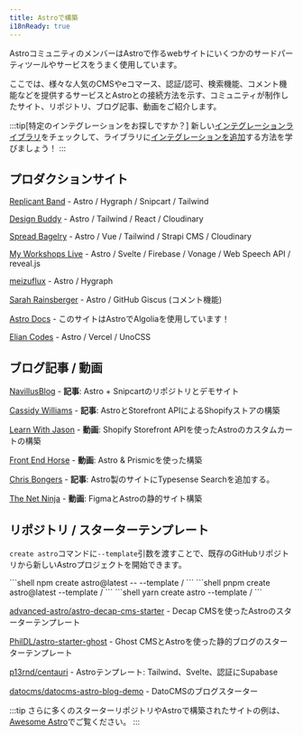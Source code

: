 ```yaml
---
title: Astroで構築
i18nReady: true
---
```




AstroコミュニティのメンバーはAstroで作るwebサイトにいくつかのサードパーティツールやサービスをうまく使用しています。

ここでは、様々な人気のCMSやeコマース、認証/認可、検索機能、コメント機能などを提供するサービスとAstroとの接続方法を示す、コミュニティが制作したサイト、リポジトリ、ブログ記事、動画をご紹介します。

:::tip[特定のインテグレーションをお探しですか？]
新しい[インテグレーションライブラリ](https://astro.build/integrations/)をチェックして、ライブラリに[インテグレーションを追加](/ja/reference/publish-to-npm/#integrations-library)する方法を学びましょう！
:::

## プロダクションサイト

[Replicant Band](https://replicant.band/) - Astro / Hygraph / Snipcart / Tailwind

[Design Buddy](https://design-buddy.netlify.app/) - Astro / Tailwind / React / Cloudinary

[Spread Bagelry](https://spreadbagelry.com/) - Astro / Vue / Tailwind / Strapi CMS / Cloudinary

[My Workshops Live](https://myworkshops.live/) - Astro / Svelte / Firebase / Vonage / Web Speech API / reveal.js

[meizuflux](https://meizuflux.com/) - Astro / Hygraph

[Sarah Rainsberger](https://www.rainsberger.ca/) - Astro / GitHub Giscus (コメント機能)

[Astro Docs](https://github.com/withastro/docs) - このサイトはAstroでAlgoliaを使用しています！

[Elian Codes](https://www.elian.codes/) - Astro / Vercel / UnoCSS


## ブログ記事 / 動画

[NavillusBlog](https://navillus.dev/blog/astro-plus-snipcart) - **記事**: Astro + Snipcartのリポジトリとデモサイト

[Cassidy Williams](https://www.netlify.com/blog/2021/07/23/build-a-modern-shopping-site-with-astro-and-serverless-functions/) - **記事**: AstroとStorefront APIによるShopifyストアの構築

[Learn With Jason](https://youtube.com/watch?v=FJOJmKFngLI) - **動画**: Shopify Storefront APIを使ったAstroのカスタムカートの構築

[Front End Horse](https://www.youtube.com/watch?v=qFUfuDSLdxM) - **動画**: Astro & Prismicを使った構築

[Chris Bongers](https://aviyel.com/post/1006/adding-typesense-search-to-an-astro-static-generated-website) - **記事**: Astro製のサイトにTypesense Searchを追加する。

[The Net Ninja](https://www.youtube.com/playlist?list=PL4cUxeGkcC9hZm9NYpd4G-jhoeEk0ls--) - **動画**: FigmaとAstroの静的サイト構築

## リポジトリ / スターターテンプレート

`create astro`コマンドに`--template`引数を渡すことで、既存のGitHubリポジトリから新しいAstroプロジェクトを開始できます。

<PackageManagerTabs>
  <Fragment slot="npm">
  ```shell
  npm create astro@latest -- --template <github-username>/<github-repo>
  ```
  </Fragment>
  <Fragment slot="pnpm">
  ```shell
  pnpm create astro@latest --template <github-username>/<github-repo>
  ```
  </Fragment>
  <Fragment slot="yarn">
  ```shell
  yarn create astro --template <github-username>/<github-repo>
  ```
  </Fragment>
</PackageManagerTabs>

[advanced-astro/astro-decap-cms-starter](https://github.com/advanced-astro/astro-decap-cms-starter) - Decap CMSを使ったAstroのスターターテンプレート

[PhilDL/astro-starter-ghost](https://github.com/PhilDL/astro-starter-ghost) - Ghost CMSとAstroを使った静的ブログのスターターテンプレート

[p13rnd/centauri](https://github.com/p13rnd/centauri) - Astroテンプレート: Tailwind、Svelte、認証にSupabase

[datocms/datocms-astro-blog-demo](https://github.com/datocms/datocms-astro-blog-demo) - DatoCMSのブログスターター


:::tip
さらに多くのスターターリポジトリやAstroで構築されたサイトの例は、[Awesome Astro](https://github.com/one-aalam/awesome-astro#%E2%84%B9%EF%B8%8F-repositoriesstarter-kitscomponents)でご覧ください。
:::
